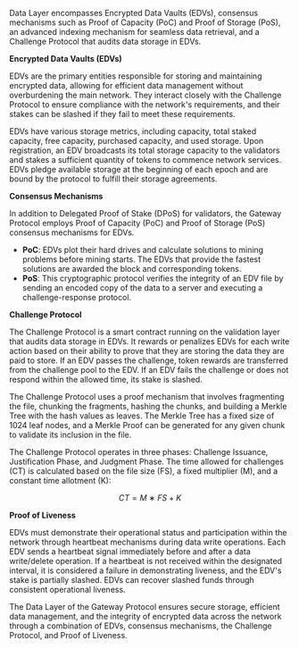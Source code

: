 Data Layer encompasses Encrypted Data Vaults (EDVs), consensus mechanisms such as Proof of Capacity (PoC) and Proof of Storage (PoS), an advanced indexing mechanism for seamless data retrieval, and a Challenge Protocol that audits data storage in EDVs.

**Encrypted Data Vaults (EDVs)**

EDVs are the primary entities responsible for storing and maintaining encrypted data, allowing for efficient data management without overburdening the main network. They interact closely with the Challenge Protocol to ensure compliance with the network's requirements, and their stakes can be slashed if they fail to meet these requirements.

EDVs have various storage metrics, including capacity, total staked capacity, free capacity, purchased capacity, and used storage. Upon registration, an EDV broadcasts its total storage capacity to the validators and stakes a sufficient quantity of tokens to commence network services. EDVs pledge available storage at the beginning of each epoch and are bound by the protocol to fulfill their storage agreements.

**Consensus Mechanisms**

In addition to Delegated Proof of Stake (DPoS) for validators, the Gateway Protocol employs Proof of Capacity (PoC) and Proof of Storage (PoS) consensus mechanisms for EDVs.

- **PoC**: EDVs plot their hard drives and calculate solutions to mining problems before mining starts. The EDVs that provide the fastest solutions are awarded the block and corresponding tokens.
- **PoS**: This cryptographic protocol verifies the integrity of an EDV file by sending an encoded copy of the data to a server and executing a challenge-response protocol.

**Challenge Protocol**

The Challenge Protocol is a smart contract running on the validation layer that audits data storage in EDVs. It rewards or penalizes EDVs for each write action based on their ability to prove that they are storing the data they are paid to store. If an EDV passes the challenge, token rewards are transferred from the challenge pool to the EDV. If an EDV fails the challenge or does not respond within the allowed time, its stake is slashed.

The Challenge Protocol uses a proof mechanism that involves fragmenting the file, chunking the fragments, hashing the chunks, and building a Merkle Tree with the hash values as leaves. The Merkle Tree has a fixed size of 1024 leaf nodes, and a Merkle Proof can be generated for any given chunk to validate its inclusion in the file.

The Challenge Protocol operates in three phases: Challenge Issuance, Justification Phase, and Judgment Phase. The time allowed for challenges (CT) is calculated based on the file size (FS), a fixed multiplier (M), and a constant time allotment (K):

$$CT = M ∗ FS + K$$

**Proof of Liveness**

EDVs must demonstrate their operational status and participation within the network through heartbeat mechanisms during data write operations. Each EDV sends a heartbeat signal immediately before and after a data write/delete operation. If a heartbeat is not received within the designated interval, it is considered a failure in demonstrating liveness, and the EDV's stake is partially slashed. EDVs can recover slashed funds through consistent operational liveness.

The Data Layer of the Gateway Protocol ensures secure storage, efficient data management, and the integrity of encrypted data across the network through a combination of EDVs, consensus mechanisms, the Challenge Protocol, and Proof of Liveness.
